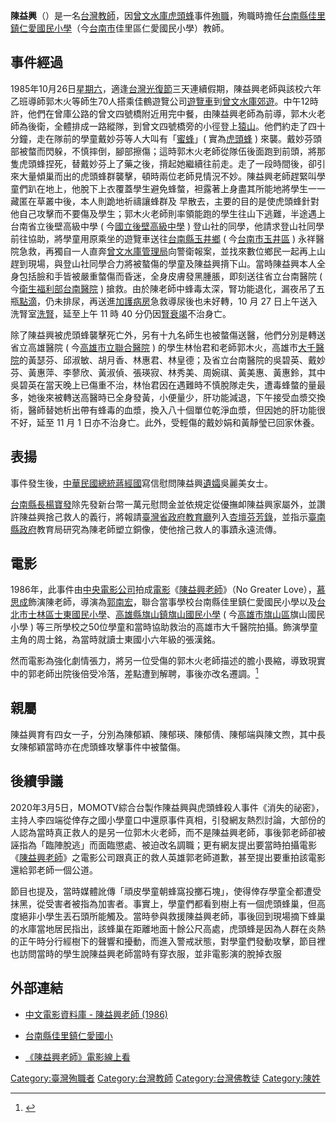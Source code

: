 '''陳益興'''（{{bd|1946年|10月31日|1985年|10月27日|CatIdx=C陳}}）是一名[[台灣|台灣]][[教師|教師]]，因[[曾文水庫|曾文水庫]][[虎頭蜂|虎頭蜂]]事件[[殉職|殉職]]，殉職時擔任[[台南縣|台南縣]][[佳里鎮|佳里鎮]][[台南市佳里區仁愛國小|仁愛國民小學]]（今[[台南市|台南市]]佳里區仁愛國民小學）教師。

== 事件經過 ==
1985年10月26日[[星期六|星期六]]，適逢[[台灣光復節|台灣光復節]]三天連續假期，陳益興老師與該校六年乙班導師郭木火等師生70人搭乘佳鶴遊覽公司[[遊覽車|遊覽車]]到[[曾文水庫|曾文水庫]][[郊遊|郊遊]]。中午12時許，他們在曾庫公路的曾文四號橋附近用完中餐，由陳益興老師為前導，郭木火老師為後衛，全體排成一路縱隊，到曾文四號橋旁的小徑登上[[猿山|猿山]]。他們約走了四十分鐘，走在隊前的學童戴妙芬等人大叫有「[[蜜蜂|蜜蜂]]」( 實為[[虎頭蜂|虎頭蜂]] ) 來襲。戴妙芬頭部被螫而閃躲，不慎摔倒，腳部擦傷；這時郭木火老師從隊伍後面跑到前頭，將那隻虎頭蜂捏死，替戴妙芬上了藥之後，揹起她繼續往前走。走了一段時間後，卻引來大量傾巢而出的虎頭蜂群襲擊，頓時兩位老師見情況不妙。陳益興老師趕緊叫學童們趴在地上，他脫下上衣覆蓋學生避免蜂螫，袒露著上身盡其所能地將學生一一藏匿在草叢中後，本人則跪地祈禱讓蜂群及
早散去，主要的目的是使虎頭蜂針對他自己攻擊而不要傷及學生；郭木火老師則率領能跑的學生往山下逃難，半途遇上台南省立後壁高級中學 ( 今[[國立後壁高級中學|國立後壁高級中學]] ) 登山社的同學，他請求登山社同學前往協助，將學童用原乘坐的遊覽車送往[[台南縣|台南縣]][[玉井區|玉井鄉]] ( 今[[台南市|台南市]][[玉井區|玉井區]] ) 永祥醫院急救，再獨自一人直奔[[曾文水庫管理局|曾文水庫管理局]]向警衛報案，並找來數位鄉民一起再上山趕到現場，與登山社同學合力將被螯傷的學童及陳益興揹下山。當時陳益興本人全身包括臉和手皆被嚴重螫傷而昏迷，全身皮膚發黑腫脹，即刻送往省立台南醫院 ( 今[[衛生福利部台南醫院|衛生福利部台南醫院]] ) 搶救。由於陳老師中蜂毒太深，腎功能退化，漏夜吊了五瓶[[點滴|點滴]]，仍未排尿，再送進[[加護病房|加護病房]]急救導尿後也未好轉，10 月 27 日上午送入洗腎室[[洗腎|洗腎]]，延至上午 11 時 40 分仍因[[腎衰竭|腎衰竭]]不治身亡。

除了陳益興被虎頭蜂襲擊死亡外，另有十九名師生也被螫傷送醫，他們分別是轉送省立高雄醫院 ( 今[[高雄市立聯合醫院|高雄市立聯合醫院]] ) 的學生林怡君和老師郭木火，高雄市[[大千醫院|大千醫院]]的黃瑟芬、邱淑敏、胡月香、林惠君、林皇德；及省立台南醫院的吳碧英、戴妙芬、黃惠萍、李蓼欣、黃淑偵、張瑛寂、林秀美、周婉祺、黃美惠、黃惠鈴，其中吳碧英在當天晚上已傷重不治，林怡君因在遇難時不慎脫隊走失，遭毒蜂螫的量最多，她後來被轉送高醫時已全身發黃，小便量少，肝功能減退，下午接受血漿交換術，醫師替她析出帶有蜂毒的血漿，換入八十個單位乾淨血漿，但因她的肝功能很不好，延至 11 月 1 日亦不治身亡。此外，受輕傷的戴妙娟和黃靜瑩已回家休養。

== 表揚 ==
事件發生後，[[中華民國總統|中華民國總統]][[蔣經國|蔣經國]]寫信慰問陳益興[[遺孀|遺孀]]吳麗美女士。

[[台南縣長|台南縣長]][[楊寶發|楊寶發]]除先發新台幣一萬元慰問金並依規定從優撫卹陳益興家屬外，並讚許陳益興捨己救人的義行，將報請[[臺灣省政府教育廳|臺灣省政府教育廳]]列入[[杏壇芬芳錄|杏壇芬芳錄]]，並指示[[臺南縣政府|臺南縣政府]]教育局研究為陳老師塑立銅像，使他捨己救人的事蹟永遠流傳。

== 電影 ==
1986年，此事件由[[中央電影公司|中央電影公司]]拍成[[電影|電影]]《[[陳益興老師|陳益興老師]]》（No Greater Love），[[慕思成|慕思成]]飾演陳老師，導演為[[郭南宏|郭南宏]]，聯合當事學校台南縣佳里鎮仁愛國民小學以及[[台北市|台北市]][[士林區|士林區]][[士東國民小學|士東國民小學]]、[[高雄縣|高雄縣]][[旗山鎮|旗山鎮]][[旗山國民小學|旗山國民小學]] ( 今[[高雄市|高雄市]][[旗山區|旗山區]]旗山國民小學 ) 等三所學校之50位學童和當時協助救治的高雄市大千醫院拍攝。飾演學童主角的周士銘，為當時就讀士東國小六年級的張漢銘。

然而電影為強化劇情張力，將另一位受傷的郭木火老師描述的膽小畏縮，導致現實中的郭老師出院後倍受冷落，差點遭到解聘，事後亦改名遷調。<ref>{{cite news |title=【重解陳益興案4】搏命涉險遭扭曲 郭老師被調職 |url=https://gotv.ctitv.com.tw/2020/02/1219657.htm |agency=CTWANT |date=2020-02-03}}</ref>

== 親屬 ==
陳益興育有四女一子，分別為陳郁穎、陳郁瑛、陳郁倩、陳郁端與陳文煦，其中長女陳郁穎當時亦在虎頭蜂攻擊事件中被螫傷。

==後續爭議==
2020年3月5日，MOMOTV綜合台製作陳益興與虎頭蜂殺人事件《消失的祕密》，主持人李四端從倖存之國小學童口中還原事件真相，引發網友熱烈討論，大部份的人認為當時真正救人的是另一位郭木火老師，而不是陳益興老師，事後郭老師卻被誣指為「臨陣脫逃」而面臨懲處、被迫改名調職；更有網友提出要當時拍攝電影《[[陳益興老師|陳益興老師]]》之電影公司跟真正的救人英雄郭老師道歉，甚至提出要重拍該電影還給郭老師一個公道。

節目也提及，當時媒體訛傳「頑皮學童朝蜂窩投擲石塊」，使得倖存學童全都遭受抹黑，從受害者被指為加害者。事實上，學童們都看到樹上有一個虎頭蜂巢，但高度絕非小學生丟石頭所能觸及。當時參與救援陳益興老師，事後回到現場摘下蜂巢的水庫當地居民指出，該蜂巢在距離地面十餘公尺高處，虎頭蜂是因為人群在炎熱的正午時分行經樹下的聲響和擾動，而進入警戒狀態，對學童們發動攻擊，節目裡也訪問當時的學生說陳益興老師當時有穿衣服，並非電影演的脫掉衣服

== 外部連結 ==
* {{zh-tw}}[http://www.dianying.com/ft/title/20238 中文電影資料庫 - 陳益興老師 (1986)]
* {{zh-tw}}[https://web.archive.org/web/20120626004619/http://www.raes.tnc.edu.tw/ 台南縣佳里鎮仁愛國小]
* {{zh-tw}}[https://www.youtube.com/watch?v=NnHHLNthDcQ 《陳益興老師》電影線上看]

{{DEFAULTSORT:Chen陳}}
[[Category:臺灣殉職者|Category:臺灣殉職者]]
[[Category:台灣教師|Category:台灣教師]]
[[Category:台灣佛教徒|Category:台灣佛教徒]]

[[Category:陳姓|Category:陳姓]]